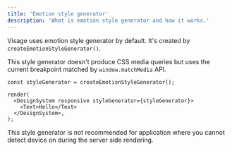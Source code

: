 ```yaml
---
title: 'Emotion style generator'
description: 'What is emotion style generator and how it works.'
---
```


Visage uses emotion style generator by default. It&apos;s created by `createEmotionStyleGenerator()`.

This style generator doesn&apos;t produce CSS media queries but uses the current breakpoint matched by `window.matchMedia` API.

```tsx live noInline expanded codesandbox=emotion-style-generator-o11fd
const styleGenerator = createEmotionStyleGenerator();

render(
  <DesignSystem responsive styleGenerator={styleGenerator}>
    <Text>Hello</Text>
  </DesignSystem>,
);
```

<Message status="warning">
  This style generator is not recommended for application where you cannot
  detect device on during the server side rendering.
</Message>
